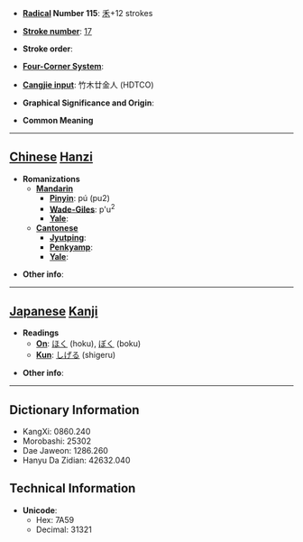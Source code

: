 * '''[[Wiktionary:Chinese radical index| Radical]] Number 115''': [[Wiktionary:Chinese radical index 禾|禾]]+12 strokes

* '''[[Wiktionary:Chinese total strokes index|Stroke number]]''': [[Wiktionary:Chinese total strokes index 17|17]]

* '''Stroke order''': 

* '''[[Wiktionary:Chinese four corner index|Four-Corner System]]''': 

* '''[[Wiktionary:Chinese Cangjie index|Cangjie input]]''': 竹木廿金人 (HDTCO)

* '''Graphical Significance and Origin''': 

* '''Common Meaning'''

----

== [[Chinese]] [[Hanzi]] ==

* '''Romanizations'''
** '''[[Mandarin]]'''
*** '''[[Pinyin]]''': pú (pu2)
*** '''[[Wade-Giles]]''': p'u<sup>2</sup>
*** '''[[Yale]]''': 
** '''[[Cantonese]]'''
*** '''[[Jyutping]]''':
*** '''[[Penkyamp]]''': 
*** '''[[Yale]]''': 

* '''Other info''': 

----

== [[Japanese]] [[Kanji]] ==

* '''Readings'''
** '''[[On]]''': [[ほく]] (hoku), [[ぼく]] (boku)
** '''[[Kun]]''': [[しげる]] (shigeru)

* '''Other info''':  

----

== Dictionary Information ==

* KangXi: 0860.240
* Morobashi: 25302
* Dae Jaweon: 1286.260
* Hanyu Da Zidian: 42632.040

== Technical Information ==

* '''Unicode''':
** Hex: 7A59
** Decimal: 31321